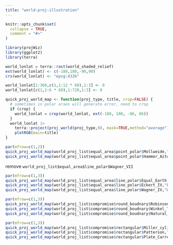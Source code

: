 ```yaml
---
title: "world-proj-illustration"
---
```


```r
knitr::opts_chunk$set(
  collapse = TRUE,
  comment = "#>"
)
```

```r
library(projWiz)
library(ggplot2)
library(terra)

world_lonlat = terra::rast(world_shaded_relief)
ext(world_lonlat) <- c(-180,180,-90,90)
crs(world_lonlat) <- "epsg:4326"

world_lonlat[1:360,c(1,1:12 * 60),1:3] <- 0
world_lonlat[c(1,1:6 * 60),1:720,1:3] <- 0

quick_proj_world_map <- function(proj_type, title, crop=FALSE) {
  # sometimes in polar araes will generate error, need to crop
  if (crop) {
    world_lonlat = crop(world_lonlat, ext(-180, 180, -86, 86))
  }
  world_lonlat |> 
    terra::project(proj_world(proj_type,0), mask=TRUE,method="average") |> 
    plotRGB(main=title)
}
```


```r
par(mfrow=c(1,2))
quick_proj_world_map(world_proj_list$equal_area$point_polar$Mollweide,"Mollweide")
quick_proj_world_map(world_proj_list$equal_area$point_polar$Hammer_Aitoff,"Hammer Aitoff")
```

remove `world_proj_list$equal_area$line_polar$Wagner_VII`
```r
par(mfrow=c(1,3))
quick_proj_world_map(world_proj_list$equal_area$line_polar$Equal_Earth,"Equal Earth")
quick_proj_world_map(world_proj_list$equal_area$line_polar$Eckert_IV,"Eckert IV")
quick_proj_world_map(world_proj_list$equal_area$line_polar$Wagner_IV,"Wagner IV")
```

```r
par(mfrow=c(1,3))
quick_proj_world_map(world_proj_list$compromise$round_boudnary$Robinson,"Robinson")
quick_proj_world_map(world_proj_list$compromise$round_boudnary$Winkel_Tripel,"Winkel Tripel",TRUE)
quick_proj_world_map(world_proj_list$compromise$round_boudnary$Natural_Earth,"Natural Earth",TRUE)
```
```r
par(mfrow=c(1,3))
quick_proj_world_map(world_proj_list$compromise$rectangular$Miller_cylindrical_I,"Miller cylindrical I",TRUE)
quick_proj_world_map(world_proj_list$compromise$rectangular$Patterson,"Patterson")
quick_proj_world_map(world_proj_list$compromise$rectangular$Plate_Carrée,"Plate Carrée")
```

